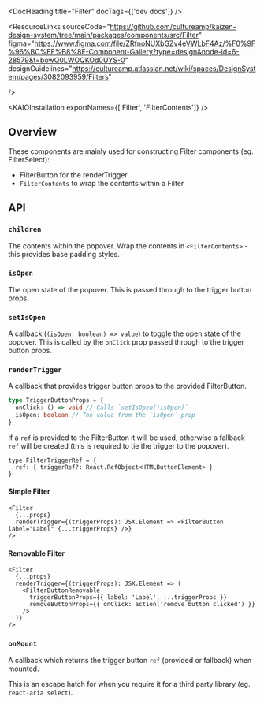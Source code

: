 
<Meta of={FilterStories} />

<DocHeading title="Filter" docTags={['dev docs']} />

<ResourceLinks
  sourceCode="https://github.com/cultureamp/kaizen-design-system/tree/main/packages/components/src/Filter"
  figma="https://www.figma.com/file/ZRfnoNUXbGZv4eVWLbF4Az/%F0%9F%96%BC%EF%B8%8F-Component-Gallery?type=design&node-id=6-28579&t=bowQ0LWOQKOd0UYS-0"
  designGuidelines="https://cultureamp.atlassian.net/wiki/spaces/DesignSystem/pages/3082093959/Filters"

/>

<KAIOInstallation exportNames={['Filter', 'FilterContents']} />

## Overview

These components are mainly used for constructing Filter components (eg. <LinkTo pageId="components-filter-select">FilterSelect</LinkTo>):

- <LinkTo pageId="components-filter-filter-buttons">FilterButton</LinkTo> for the renderTrigger
- `FilterContents` to wrap the contents within a Filter

<NoClipCanvas of={FilterStories.SimpleFilter} />

## API

<Controls of={FilterStories.SimpleFilter} />

### `children`

The contents within the popover.
Wrap the contents in `<FilterContents>` - this provides base padding styles.

### `isOpen`

The open state of the popover. This is passed through to the trigger button props.

### `setIsOpen`

A callback (`(isOpen: boolean) => value`) to toggle the open state of the popover.
This is called by the `onClick` prop passed through to the trigger button props.

### `renderTrigger`

A callback that provides trigger button props to the provided <LinkTo pageId="components-filter-filter-buttons">FilterButton</LinkTo>.

```ts
type TriggerButtonProps = {
  onClick: () => void // Calls `setIsOpen(!isOpen)`
  isOpen: boolean // The value from the `isOpen` prop
}
```

If a `ref` is provided to the FilterButton it will be used, otherwise a fallback `ref`
will be created (this is required to tie the trigger to the popover).

```tsx
type FilterTriggerRef = {
  ref: { triggerRef?: React.RefObject<HTMLButtonElement> }
}
```

#### Simple Filter

```tsx
<Filter
  {...props}
  renderTrigger={(triggerProps): JSX.Element => <FilterButton label="Label" {...triggerProps} />}
/>
```

<NoClipCanvas of={FilterStories.SimpleFilter} />

#### Removable Filter

```tsx
<Filter
  {...props}
  renderTrigger={(triggerProps): JSX.Element => (
    <FilterButtonRemovable
      triggerButtonProps={{ label: 'Label', ...triggerProps }}
      removeButtonProps={{ onClick: action('remove button clicked') }}
    />
  )}
/>
```

<NoClipCanvas of={FilterStories.RemovableFilter} />

### `onMount`

A callback which returns the trigger button `ref` (provided or fallback) when mounted.

This is an escape hatch for when you require it for a third party library (eg. `react-aria select`).
